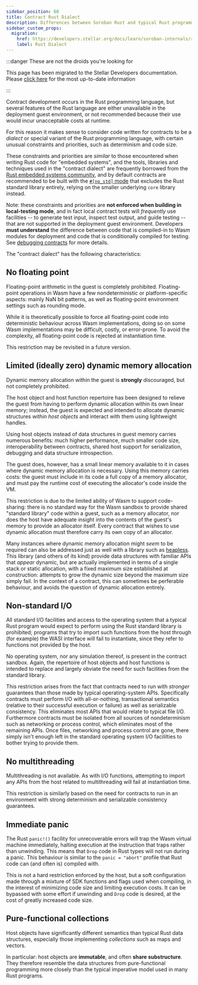```yaml
---
sidebar_position: 60
title: Contract Rust Dialect
description: Differences between Soroban Rust and typical Rust programming.
sidebar_custom_props:
  migration:
    href: https://developers.stellar.org/docs/learn/soroban-internals/rust-dialect
    label: Rust Dialect
---
```


<head>
  <title>Differences between Soroban Rust and typical Rust programming.</title>
  <meta charSet="utf-8" />
  <meta
    property="og:title"
    content="Differences between Soroban Rust and typical Rust programming."
  />
  <meta
    property="og:description"
    content="Learn about how the Rust programming language is used differently in regards to constraints and priorities on Soroban versus otherwise."
  />
  <link
    rel="canonical"
    href="https://soroban.stellar.org/docs/soroban-internals/rust-dialect"
  />
</head>

:::danger These are not the droids you're looking for

This page has been migrated to the Stellar Developers documentation. Please [click here](https://developers.stellar.org/docs/learn/soroban-internals/rust-dialect) for the most up-to-date information

:::

Contract development occurs in the Rust programming language, but several features of the Rust language are either unavailable in the deployment guest environment, or not recommended because their use would incur unacceptable costs at runtime.

For this reason it makes sense to consider code written for contracts to be a _dialect_ or special variant of the Rust programming language, with certain unusual constraints and priorities, such as determinism and code size.

These constraints and priorities are _similar_ to those encountered when writing Rust code for "embedded systems", and the tools, libraries and techniques used in the "contract dialect" are frequently borrowed from the [Rust embedded systems community](https://docs.rust-embedded.org/book/index.html), and by default contracts are recommended to be built with the [`#[no_std]` mode](https://docs.rust-embedded.org/book/intro/no-std.html) that excludes the Rust standard library entirely, relying on the smaller underlying `core` library instead.

Note: these constraints and priorities are **not enforced when building in local-testing mode**, and in fact local contract tests will _frequently_ use facilities -- to generate test input, inspect test output, and guide testing -- that are not supported in the deployment guest environment. Developers **must understand** the difference between code that is compiled-in to Wasm modules for deployment and code that is conditionally compiled for testing. See [debugging contracts](debugging) for more details.

The "contract dialect" has the following characteristics:

## No floating point

Floating-point arithmetic in the guest is completely prohibited. Floating-point operations in Wasm have a few nondeterministic or platform-specific aspects: mainly NaN bit patterns, as well as floating-point environment settings such as rounding mode.

While it is theoretically possible to force all floating-point code into deterministic behaviour across Wasm implementations, doing so on some Wasm implementations may be difficult, costly, or error-prone. To avoid the complexity, all floating-point code is rejected at instantiation time.

This restriction may be revisited in a future version.

## Limited (ideally zero) dynamic memory allocation

Dynamic memory allocation within the guest is **strongly** discouraged, but not completely prohibited.

The host object and host function repertoire has been designed to relieve the guest from having to perform dynamic allocation within its own linear memory; instead, the guest is expected and intended to allocate dynamic structures _within host objects_ and interact with them using lightweight handles.

Using host objects instead of data structures in guest memory carries numerous benefits: much higher performance, much smaller code size, interoperability between contracts, shared host support for serialization, debugging and data structure introspection.

The guest does, however, has a small linear memory available to it in cases where dynamic memory allocation is necessary. Using this memory carries costs: the guest must include in its code a full copy of a memory allocator, and must pay the runtime cost of executing the allocator's code inside the VM.

This restriction is due to the limited ability of Wasm to support code-sharing: there is no standard way for the Wasm sandbox to provide shared "standard library" code within a guest, such as a memory allocator, nor does the host have adequate insight into the contents of the guest's memory to provide an allocator itself. Every contract that wishes to use dynamic allocation must therefore carry its own copy of an allocator.

Many instances where dynamic memory allocation might _seem_ to be required can also be addressed just as well with a library such as [heapless](https://docs.rs/heapless/latest/heapless/). This library (and others of its kind) provide data structures with familiar APIs that _appear_ dynamic, but are actually implemented in terms of a single stack or static allocation, with a fixed maximum size established at construction: attempts to grow the dynamic size beyond the maximum size simply fail. In the context of a contract, this can sometimes be perferable behaviour, and avoids the question of dynamic allocation entirely.

## Non-standard I/O

All standard I/O facilities and access to the operating system that a typical Rust program would expect to perform using the Rust standard library is prohibited; programs that try to import such functions from the host through (for example) the WASI interface will fail to instantiate, since they refer to functions not provided by the host.

No operating system, nor any simulation thereof, is present in the contract sandbox. Again, the repertoire of host objects and host functions is intended to replace and largely obviate the need for such facilities from the standard library.

This restriction arises from the fact that contracts need to run with _stronger_ guarantees than those made by typical operating-system APIs. Specifically contracts must perform I/O with all-or-nothing, transactional semantics (relative to their successful execution or failure) as well as serializable consistency. This eliminates most APIs that would relate to typical file I/O. Furthermore contracts must be isolated from all sources of nondeterminism such as networking or process control, which eliminates most of the remaining APIs. Once files, networking and process control are gone, there simply isn't enough left in the standard operating system I/O facililties to bother trying to provide them.

## No multithreading

Multithreading is not available. As with I/O functions, attempting to import any APIs from the host related to multithreading will fail at instantiation time.

This restriction is similarly based on the need for contracts to run in an environment with strong determinism and serializable consistency guarantees.

## Immediate panic

The Rust `panic!()` facility for unrecoverable errors will trap the Wasm virtual machine immediately, halting execution at the instruction that traps rather than unwinding. This means that `Drop` code in Rust types will not run during a panic. This behaviour is similar to the `panic = "abort"` profile that Rust code can (and often is) compiled with.

This is not a hard restriction enforced by the host, but a soft configuration made through a mixture of SDK functions and flags used when compiling, in the interest of minimizing code size and limiting execution costs. It can be bypassed with some effort if unwinding and `Drop` code is desired, at the cost of greatly increased code size.

## Pure-functional collections

Host objects have significantly different semantics than typical Rust data structures, especially those implementing _collections_ such as maps and vectors.

In particular: host objects are **immutable**, and often **share substructure**. They therefore resemble the data structures from pure-functional programming more closely than the typical imperative model used in many Rust programs.
